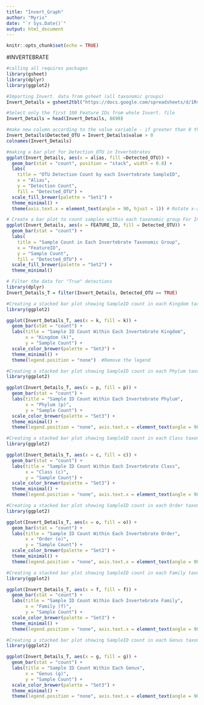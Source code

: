 ---
title: "Invert_Graph"
author: "Myrix"
date: "`r Sys.Date()`"
output: html_document
---

```{r setup, include=FALSE}
knitr::opts_chunk$set(echo = TRUE)
```

#INVERTEBRATE

```{r}
#calling all requires packages
library(gsheet)
library(dplyr)
library(ggplot2)

```

```{r}
#Importing Invert. data from gsheet (all taxonomic groups)
Invert_Details = gsheet2tbl("https://docs.google.com/spreadsheets/d/1Rv4LEw7YD4HN6wL0jOONCX79ZWu3E3CfFlusBYZ21B4/edit?usp=sharing")

#Select only the first 100 Feature IDs from whole Invert. file
Invert_Details = head(Invert_Details, 8690)

#make new column according to the value variable - if greater than 0 then enters the "Detected_OTU" 
Invert_Details$Detected_OTU = Invert_Details$value > 0
colnames(Invert_Details)
```

```{r}
#making a bar plot for Detection_OTU in Invertebrates
ggplot(Invert_Details, aes(x = alias, fill =Detected_OTU)) +
  geom_bar(stat = "count", position = "stack", width = 0.8) +
  labs(
    title = "OTU Detection Count by each Invertebrate SampleID",
    x = "Alias",
    y = "Detection Count",
    fill = "Detected_OTU") +
  scale_fill_brewer(palette = "Set1") + 
  theme_minimal() +
  theme(axis.text.x = element_text(angle = 90, hjust = 1)) # Rotate x-axislabels
```

```{r}
# Create a bar plot to count samples within each taxonomic group For Invertebrates
ggplot(Invert_Details, aes(x = FEATURE_ID, fill = Detected_OTU)) +
  geom_bar(stat = "count") +
  labs(
    title = "Sample Count in Each Invertebrate Taxonomic Group",
    x = "FeatureID",
    y = "Sample Count",
    fill = "Detected_OTU") +
  scale_fill_brewer(palette = "Set2") + 
  theme_minimal()
```
```{r}
# Filter the data for "True" detections
library(dplyr)
Invert_Details_T = filter(Invert_Details, Detected_OTU == TRUE) 
```

```{r}
#Creating a stacked bar plot showing SampleID count in each Kingdom taxonomic group
library(ggplot2)

ggplot(Invert_Details_T, aes(x = k, fill = k)) +
  geom_bar(stat = "count") +
  labs(title = "Sample ID Count Within Each Invertebrate Kingdom",
       x = "Kingdom (k)",
       y = "Sample Count") +
  scale_color_brewer(palette = "Set3") +
  theme_minimal() +
  theme(legend.position = "none")  #Remove the legend
```
```{r}
#Creating a stacked bar plot showing SampleID count in each Phylum taxonomic group
library(ggplot2)

ggplot(Invert_Details_T, aes(x = p, fill = p)) +
  geom_bar(stat = "count") +
  labs(title = "Sample ID Count Within Each Invertebrate Phylum",
       x = "Phylum (p)",
       y = "Sample Count") +
  scale_color_brewer(palette = "Set3") +
  theme_minimal() +
  theme(legend.position = "none", axis.text.x = element_text(angle = 90, hjust = 1))  # Remove the legend and turn x-axis labels
```

```{r}
#Creating a stacked bar plot showing SampleID count in each Class taxonomic group
library(ggplot2)

ggplot(Invert_Details_T, aes(x = c, fill = c)) +
  geom_bar(stat = "count") +
  labs(title = "Sample ID Count Within Each Invertebrate Class",
       x = "Class (c)",
       y = "Sample Count") +
  scale_color_brewer(palette = "Set3") +
  theme_minimal() +
  theme(legend.position = "none", axis.text.x = element_text(angle = 90, hjust = 1))  # Remove the legend and turn x-axis labels
```

```{r}
#Creating a stacked bar plot showing SampleID count in each Order taxonomic group
library(ggplot2)

ggplot(Invert_Details_T, aes(x = o, fill = o)) +
  geom_bar(stat = "count") +
  labs(title = "Sample ID Count Within Each Invertebrate Order",
       x = "Order (o)",
       y = "Sample Count") +
  scale_color_brewer(palette = "Set3") +
  theme_minimal() +
  theme(legend.position = "none", axis.text.x = element_text(angle = 90, hjust = 1))  # Remove the legend and turn x-axis labels
```

```{r}
#Creating a stacked bar plot showing SampleID count in each Family taxonomic group
library(ggplot2)

ggplot(Invert_Details_T, aes(x = f, fill = f)) +
  geom_bar(stat = "count") +
  labs(title = "Sample ID Count Within Each Invertebrate Family",
       x = "Family (f)",
       y = "Sample Count") +
  scale_color_brewer(palette = "Set3") +
  theme_minimal() +
  theme(legend.position = "none", axis.text.x = element_text(angle = 90, hjust = 1))  # Remove the legend and turn x-axis labels
```

```{r}
#Creating a stacked bar plot showing SampleID count in each Genus taxonomic group
library(ggplot2)

ggplot(Invert_Details_T, aes(x = g, fill = g)) +
  geom_bar(stat = "count") +
  labs(title = "Sample ID Count Within Each Genus",
       x = "Genus (g)",
       y = "Sample Count") +
  scale_color_brewer(palette = "Set3") +
  theme_minimal() +
  theme(legend.position = "none", axis.text.x = element_text(angle = 90, hjust = 1))  # Remove the legend and turn x-axis labels
```














